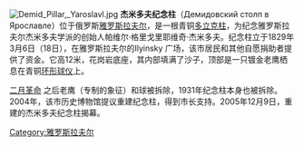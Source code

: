 [[File:Demid_Pillar,_Yaroslavl.jpg|right]]
'''杰米多夫纪念柱'''（Демидовский столп в Ярославле）位于俄罗斯[[雅罗斯拉夫尔|雅罗斯拉夫尔]]，是一根青铜[[多立克柱式|多立克柱]]，为纪念雅罗斯拉夫尔杰米多夫学派的创始人帕维尔·格里戈里耶维奇·杰米多夫。纪念柱立于1829年3月6日（18日），在雅罗斯拉夫尔的Ilyinsky 广场，该市居民和其他自愿捐助者提供了资金。它高12米，花岗岩底座，其内部填满了沙子，顶部是一只镀金老鹰栖息在青铜[[环形球仪|环形球仪]]上。

[[二月革命|二月革命]] 之后老鹰（专制的象征）和球被拆除，1931年纪念柱本身也被拆除。2004年，该市历史博物馆提议重建纪念柱，得到市长支持。2005年12月9日，重建的杰米多夫纪念柱揭幕。

[[Category:雅罗斯拉夫尔|Category:雅罗斯拉夫尔]]